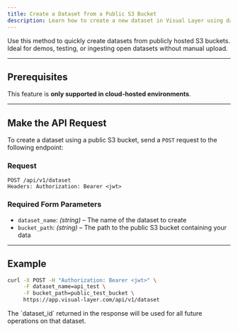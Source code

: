 ```yaml
---
title: Create a Dataset from a Public S3 Bucket
description: Learn how to create a new dataset in Visual Layer using data from a public S3 bucket.
---
```


<Card title="How This Helps" icon="database">
  Use this method to quickly create datasets from publicly hosted S3 buckets. Ideal for demos, testing, or ingesting open datasets without manual upload.
</Card>

---

## Prerequisites

This feature is **only supported in cloud-hosted environments**.

---

## Make the API Request

To create a dataset using a public S3 bucket, send a `POST` request to the following endpoint:

### Request

```http
POST /api/v1/dataset
Headers: Authorization: Bearer <jwt>
```

### Required Form Parameters

- `dataset_name`: *(string)* – The name of the dataset to create  
- `bucket_path`: *(string)* – The path to the public S3 bucket containing your data  

---

## Example

```bash
curl -X POST -H "Authorization: Bearer <jwt>" \
     -F dataset_name=api_test \
     -F bucket_path=public_test_bucket \
     https://app.visual-layer.com/api/v1/dataset
```

<Tip>
The `dataset_id` returned in the response will be used for all future operations on that dataset.
</Tip>
